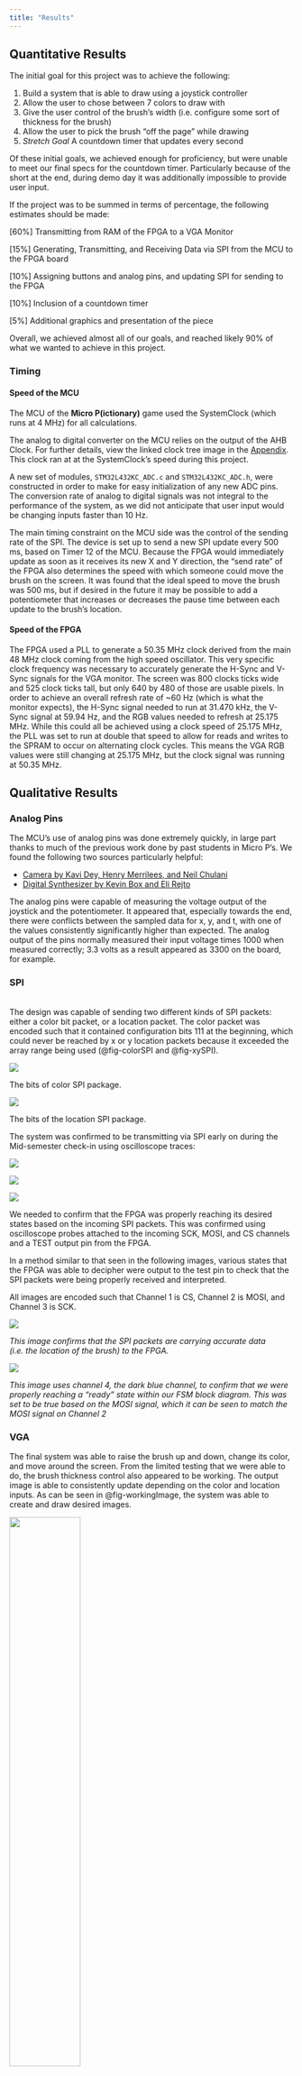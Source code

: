```yaml
---
title: "Results"
---
```


## Quantitative Results

The initial goal for this project was to achieve the following:

1. Build a system that is able to draw using a joystick controller
2. Allow the user to chose between 7 colors to draw with
3. Give the user control of the brush's width (i.e. configure some sort of thickness for the brush)
4. Allow the user to pick the brush "off the page" while drawing
5. *Stretch Goal* A countdown timer that updates every second

Of these initial goals, we achieved enough for proficiency, but were unable to meet our final specs for the countdown timer. Particularly because of the short at the end, during demo day it was additionally impossible to provide user input.

If the project was to be summed in terms of percentage, the following estimates should be made:

[60%] Transmitting from RAM of the FPGA to a VGA Monitor\

[15%] Generating, Transmitting, and Receiving Data via SPI from the MCU to the FPGA board\

[10%] Assigning buttons and analog pins, and updating SPI for sending to the FPGA\

[10%]  Inclusion of a countdown timer\

[5%]  Additional graphics and presentation of the piece

Overall, we achieved almost all of our goals, and reached likely 90% of what we wanted to achieve in this project.

### Timing

#### Speed of the MCU

The MCU of the **Micro P(ictionary)** game used the SystemClock (which runs at 4 MHz) for all calculations.

The analog to digital converter on the MCU relies on the output of the AHB Clock. For further details, view the linked clock tree image in the [Appendix](./appendices.qmd). This clock ran at at the SystemClock's speed during this project.

A new set of modules, `STM32L432KC_ADC.c` and `STM32L432KC_ADC.h`, were constructed in order to make for easy initialization of any new ADC pins. The conversion rate of analog to digital signals was not integral to the performance of the system, as we did not anticipate that user input would be changing inputs faster than 10 Hz.

The main timing constraint on the MCU side was the control of the sending rate of the SPI. The device is set up to send a new SPI update every 500 ms, based on Timer 12 of the MCU. Because the FPGA would immediately update as soon as it receives its new X and Y direction, the "send rate" of the FPGA also determines the speed with which someone could move the brush on the screen. It was found that the ideal speed to move the brush was 500 ms, but if desired in the future it may be possible to add a potentiometer that increases or decreases the pause time between each update to the brush's location.

#### Speed of the FPGA
The FPGA used a PLL to generate a 50.35 MHz clock derived from the main 48 MHz clock coming from the high speed oscillator. This very specific clock frequency was necessary to accurately generate the H-Sync and V-Sync signals for the VGA monitor. The screen was 800 clocks ticks wide and 525 clock ticks tall, but only 640 by 480 of those are usable pixels. In order to achieve an overall refresh rate of ~60 Hz (which is what the monitor expects), the H-Sync signal needed to run at 31.470 kHz, the V-Sync signal at 59.94 Hz, and the RGB values needed to refresh at 25.175 MHz. While this could all be achieved using a clock speed of 25.175 MHz, the PLL was set to run at double that speed to allow for reads and writes to the SPRAM to occur on alternating clock cycles. This means the VGA RGB values were still changing at 25.175 MHz, but the clock signal was running at 50.35 MHz.

## Qualitative Results

### Analog Pins

The MCU's use of analog pins was done extremely quickly, in large part thanks to much of the previous work done by past students in Micro P's. We found the following two sources particularly helpful:

* [Camera by Kavi Dey, Henry Merrilees, and Neil Chulani](https://kavidey.github.io/NeoObscura/)\
* [Digital Synthesizer by Kevin Box and Eli Rejto](https://github.com/ERejto/FPGA-Synth-project-portfolio/blob/main/src/MCU/STM32L432KC_ADC.c)

The analog pins were capable of measuring the voltage output of the joystick and the potentiometer. It appeared that, especially towards the end, there were conflicts between the sampled data for x, y, and t, with one of the values consistently significantly higher than expected.
The analog output of the pins normally measured their input voltage times 1000 when measured correctly; 3.3 volts as a result appeared as 3300 on the board, for example.

### SPI
\
The design was capable of sending two different kinds of SPI packets: either a color bit packet, or a location packet. The color packet was encoded such that it contained configuration bits 111 at the beginning, which could never be reached by x or y location packets because it exceeded the array range being used (@fig-colorSPI and @fig-xySPI).

:::{.grid}

:::{.g-col-6 #fig-colorSPI}
![](mcu_images/color_spi.png)

The bits of color SPI package.
:::

:::{.g-col-6 #fig-xySPI}
![](mcu_images/loc_spi.png)

The bits of the location SPI package.
:::

:::

The system was confirmed to be transmitting via SPI early on during the Mid-semester check-in using oscilloscope traces:

:::{.grid}

:::{.g-col-4}

![](mcu_images/1_locs.png)

:::

:::{.g-col-4}

![](mcu_images/4_locs.png)

:::

:::{.g-col-4}
![](mcu_images/9_locs.png)
:::

:::

We needed to confirm that the FPGA was properly reaching its desired states based on the incoming SPI packets. This was confirmed using oscilloscope probes attached to the incoming SCK, MOSI, and CS channels and a TEST output pin from the FPGA.

In a method similar to that seen in the following images, various states that the FPGA was able to decipher were output to the test pin to check that the SPI packets were being properly received and interpreted.

All images are encoded such that Channel 1 is CS, Channel 2 is MOSI, and Channel 3 is SCK.

:::{.grid}


:::{.g-col-6 #fig-VGAcheck}
![](images/DS1Z_QuickPrint4%20copy.png)

*This image confirms that the SPI packets are carrying accurate data (i.e. the location of the brush) to the FPGA.*
:::

:::{.g-col-6 #fig-VGAcheck2}
![](images/DS1Z_QuickPrint6%20copy.png)

*This image uses channel 4, the dark blue channel, to confirm that we were properly reaching a "ready" state within our FSM block diagram. This was set to be true based on the MOSI signal, which it can be seen to match the MOSI signal on Channel 2*
:::

:::

### VGA

The final system was able to raise the brush up and down, change its color, and move around the screen. From the limited testing that we were able to do, the brush thickness control also appeared to be working. The output image is able to consistently update depending on the color and location inputs. As can be seen in @fig-workingImage, the system was able to create and draw desired images.

:::{#fig-workingImage}
![](images/working_drawing.png){width="50%"}

An image depicting our system creating drawings on the screen via the MCU to FPGA communication.
:::

##### Debugging

The following videos show the process of bringing the VGA system out of simulation into the real world.

First, the FPGA was able to output a single hardcoded pixel to the VGA monitor. This version, as we later discovered using the Netlist feature in Lattice Radiant, did not use RAM.

:::{#fig-video1}
{{< video https://www.youtube.com/watch?v=esy1g3UIZK4&feature=youtu.be height="200">}}

*Video of our planned designated screen on the design with the outline of our block.*
:::

After this, we began trying to set the values dynamically according to what was received via the decoded SPI location packets. We confirmed that the write position coordinates (wx and wy) were correct in simulation by checking that when wx and wy were at a set value, for example 100 and 100, and set to `0'b001` (encoding for red), the RAM was recording that value. This was confirmed within the MemoryList feature of ModelSim.

:::{#fig-video2}
{{< video https://www.youtube.com/watch?v=2N7uzxsJKm8  height="200">}}

*Video displaying how we were able to finally get some things printing on the FPGA using setting parameters in Lattice Radiant.*
:::

However, while displaying this on the screen we ran into an issue; the RAM was not being correctly indexed by the system. It was only possible to alter pixels directly using an address in the matrix.

:::{#fig-video3}
{{< video https://www.youtube.com/watch?v=ZuUvgkFCoQ8&feature=youtu.be  height="200">}}

*A video of trying to read while setting bits according to whats stored in the wx and wy bits at a specific section; these bits should be the color that is stored for a specific location, but when they are sent into the array they don't update correctly, resulting in the oscillating pattern seen above.*
:::


This can be seen in the following video (@fig-video3), where we tried to set the data within the file to wx and wy while reading out the values. For as of yet still unknown reasons, the data was not being correctly indexed by the RAM. The read logic seemed to be working when the RAM was preloaded, which seemed to indicate the problem was with the write logic, but we were unable to determine the exact cause of the issue.

As a result, we moved onto using SPRAM instead instead of the block RAM. SPRAM required that we double the clock speed, but at the same time permitted for better control of what we were sending and receiving to the screen and appropriate updating of the data stored in the RAM. This is where we began to see more expected results.

:::{#fig-video4}
{{< video https://www.youtube.com/shorts/lj3WRqj4F5A  height="200">}}
:::

@fig-video4 is a demonstration of color being transmitted correctly. With the confirmation of SPI working from earlier, this video confirmed that we were updating colors correctly based on the data received from teh MCU. Our next steps involved filling the entire screen with this data rather than just the noise present in this video.

:::{#fig-video5}
{{< video https://www.youtube.com/watch?v=NjBG17eC-Dw&feature=youtu.be  height="300">}}
:::

@fig-video5 was confirmation that we could control every bit we wanted to using a write x and y of our choosing. From there, it was just a small change to begin moving the pixels about the board with details sent using the other package for xy bits.

## The Build

Our Final project was made using several bread boards, as well as several laser cut components that give it a finished look. These parts were a breakout board with several color buttons, as well as a casing for a joystick, switch, and potentiometer system.

:::{.grid}

:::{.g-col-6}
![](results_images/buttons_board.JPG)
:::

:::{.g-col-6}
![](results_images/joystick_setup.png)
:::

:::

The joystick circuit as well as the circuitry necessary for the VGA was soldered onto a small protoboard to prevent noise and avoid messy wiring.

All seven buttons were put onto a separate bread board to ensure proper circuitry, and were wired in long distance to prevent complex wiring.

The switch and the potentiometer were both free floating, but have been given housing that provides easy control for the user when the design is working.

## Final Updates

Unfortunately, near the very end of the project something went wrong with the physical hardware and the MCU was no longer able to receive data from any of the inputs, digital or analog. This meant that the system was no longer able to take any user input, so drawing was unfortunately no longer possible.

While the inputs didn't end up working, all of the MCU to FPGA communication via SPI and FPGA to VGA monitor communication was working, so we were able to display images as expected. We decided to turn the final version into a "glorified screensaver" for demo day. The MCU would randomly generate x and y locations and colors, and from there the rest of the chain would proceed as normal: the MCU encoded the data into SPI packets and transmitted them to the FPGA, which then decoded them, updated the SPRAM, and displayed the constantly changing image on the VGA monitor.
